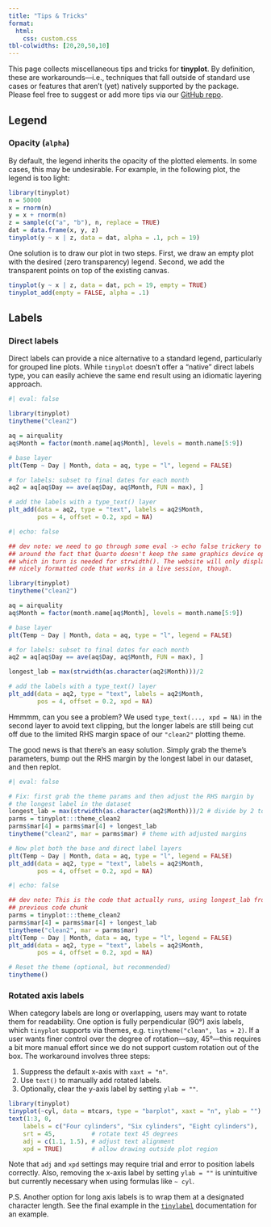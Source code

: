 ```yaml
---
title: "Tips & Tricks"
format:
  html:
    css: custom.css
tbl-colwidths: [20,20,50,10]
---
```


This page collects miscellaneous tips and tricks for **tinyplot**. By
definition, these are workarounds---i.e., techniques that fall outside of
standard use cases or features that aren't (yet) natively supported by the
package. Please feel free to suggest or add more tips via our [GitHub repo](https://github.com/grantmcdermott/tinyplot/issues).

## Legend

### Opacity (`alpha`)

By default, the legend inherits the opacity of the plotted elements. In some
cases, this may be undesirable. For example, in the following plot, the legend
is too light:

```r
library(tinyplot)
n = 50000
x = rnorm(n)
y = x + rnorm(n)
z = sample(c("a", "b"), n, replace = TRUE)
dat = data.frame(x, y, z)
tinyplot(y ~ x | z, data = dat, alpha = .1, pch = 19)
```

One solution is to draw our plot in two steps. First, we draw an empty plot with
the desired (zero transparency) legend. Second, we add the transparent points on
top of the existing canvas.

```r
tinyplot(y ~ x | z, data = dat, pch = 19, empty = TRUE)
tinyplot_add(empty = FALSE, alpha = .1)
```

## Labels

### Direct labels

Direct labels can provide a nice alternative to a standard legend, particularly
for grouped line plots. While `tinyplot` doesn't offer a "native" direct labels
type, you can easily achieve the same end result using an idiomatic layering
approach.

```r
#| eval: false

library(tinyplot)
tinytheme("clean2")

aq = airquality
aq$Month = factor(month.name[aq$Month], levels = month.name[5:9])

# base layer
plt(Temp ~ Day | Month, data = aq, type = "l", legend = FALSE)

# for labels: subset to final dates for each month 
aq2 = aq[aq$Day == ave(aq$Day, aq$Month, FUN = max), ]

# add the labels with a type_text() layer
plt_add(data = aq2, type = "text", labels = aq2$Month,
        pos = 4, offset = 0.2, xpd = NA)
```

```r
#| echo: false

## dev note: we need to go through some eval -> echo false trickery to get
## around the fact that Quarto doesn't keep the same graphics device open...
## which in turn is needed for strwidth(). The website will only display the
## nicely formatted code that works in a live session, though.

library(tinyplot)
tinytheme("clean2")

aq = airquality
aq$Month = factor(month.name[aq$Month], levels = month.name[5:9])

# base layer
plt(Temp ~ Day | Month, data = aq, type = "l", legend = FALSE)

# for labels: subset to final dates for each month 
aq2 = aq[aq$Day == ave(aq$Day, aq$Month, FUN = max), ]

longest_lab = max(strwidth(as.character(aq2$Month)))/2

# add the labels with a type_text() layer
plt_add(data = aq2, type = "text", labels = aq2$Month,
        pos = 4, offset = 0.2, xpd = NA)
```

Hmmmm, can you see a problem? We used `type_text(..., xpd = NA)` in the second
layer to avoid text clipping, but the longer labels are still being cut off due
to the limited RHS margin space of our `"clean2"` plotting theme.

The good news is that there's an easy solution. Simply grab the theme's
parameters, bump out the RHS margin by the longest label in our dataset, and
then replot.

```r
#| eval: false

# Fix: first grab the theme params and then adjust the RHS margin by
# the longest label in the dataset
longest_lab = max(strwidth(as.character(aq2$Month)))/2 # divide by 2 to get lines
parms = tinyplot:::theme_clean2
parms$mar[4] = parms$mar[4] + longest_lab
tinytheme("clean2", mar = parms$mar) # theme with adjusted margins

# Now plot both the base and direct label layers
plt(Temp ~ Day | Month, data = aq, type = "l", legend = FALSE)
plt_add(data = aq2, type = "text", labels = aq2$Month,
        pos = 4, offset = 0.2, xpd = NA)
```

```r
#| echo: false

## dev note: This is the code that actually runs, using longest_lab from the
## previous code chunk
parms = tinyplot:::theme_clean2
parms$mar[4] = parms$mar[4] + longest_lab
tinytheme("clean2", mar = parms$mar)
plt(Temp ~ Day | Month, data = aq, type = "l", legend = FALSE)
plt_add(data = aq2, type = "text", labels = aq2$Month,
        pos = 4, offset = 0.2, xpd = NA)
```

```r
# Reset the theme (optional, but recommended)
tinytheme()
```

### Rotated axis labels

When category labels are long or overlapping, users may want to rotate them for
readability. One option is fully perpendicular (90°) axis labels, which
`tinyplot` supports via themes, e.g. `tinytheme("clean", las = 2)`. If a user
wants finer control over the degree of rotation---say, 45°---this requires a bit
more manual effort since we do not support custom rotation out of the box. The
workaround involves three steps:

1. Suppress the default x-axis with `xaxt = "n"`.
2. Use `text()` to manually add rotated labels.
3. Optionally, clear the y-axis label by setting `ylab = ""`.

```r
library(tinyplot)
tinyplot(~cyl, data = mtcars, type = "barplot", xaxt = "n", ylab = "")
text(1:3, 0,
    labels = c("Four cylinders", "Six cylinders", "Eight cylinders"),
    srt = 45,          # rotate text 45 degrees
    adj = c(1.1, 1.5), # adjust text alignment
    xpd = TRUE)        # allow drawing outside plot region
```

Note that `adj` and `xpd` settings may require trial and error to position
labels correctly. Also, removing the x-axis label by setting `ylab = ""` is
unintuitive but currently necessary when using formulas like `~ cyl`.

P.S. Another option for long axis labels is to wrap them at a designated
character length. See the final example in the
[`tinylabel`](https://grantmcdermott.com/tinyplot/man/tinylabel.html)
documentation for an example.
